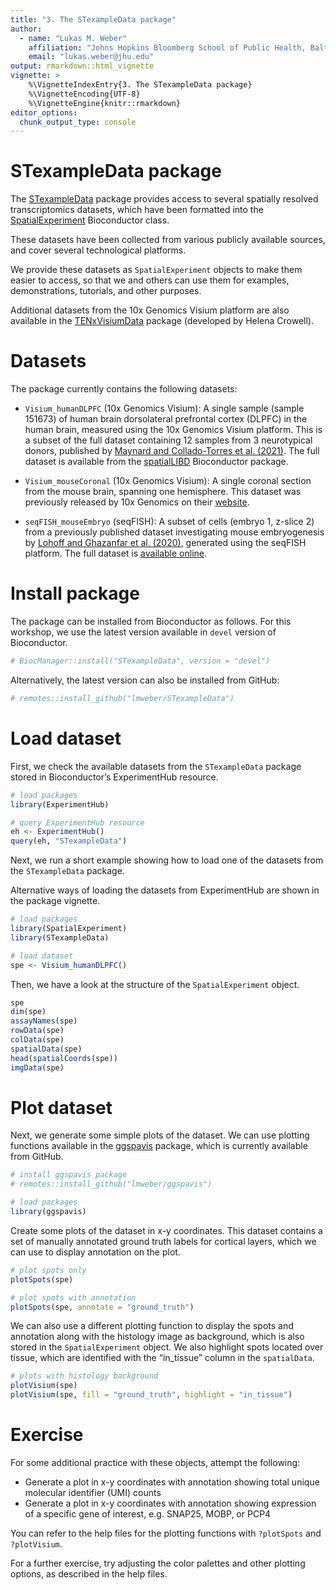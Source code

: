 ```yaml
---
title: "3. The STexampleData package"
author:
  - name: "Lukas M. Weber"
    affiliation: "Johns Hopkins Bloomberg School of Public Health, Baltimore, USA"
    email: "lukas.weber@jhu.edu"
output: rmarkdown::html_vignette
vignette: >
    %\VignetteIndexEntry{3. The STexampleData package}
    %\VignetteEncoding{UTF-8}
    %\VignetteEngine{knitr::rmarkdown}
editor_options: 
  chunk_output_type: console
---
```


# STexampleData package

The [STexampleData](http://bioconductor.org/packages/STexampleData) package provides access to several spatially resolved transcriptomics datasets, which have been formatted into the [SpatialExperiment](https://bioconductor.org/packages/SpatialExperiment) Bioconductor class.

These datasets have been collected from various publicly available sources, and cover several technological platforms.

We provide these datasets as `SpatialExperiment` objects to make them easier to access, so that we and others can use them for examples, demonstrations, tutorials, and other purposes.

Additional datasets from the 10x Genomics Visium platform are also available in the [TENxVisiumData](https://bioconductor.org/packages/TENxVisiumData) package (developed by Helena Crowell).


# Datasets

The package currently contains the following datasets:

- `Visium_humanDLPFC` (10x Genomics Visium): A single sample (sample 151673) of human brain dorsolateral prefrontal cortex (DLPFC) in the human brain, measured using the 10x Genomics Visium platform. This is a subset of the full dataset containing 12 samples from 3 neurotypical donors, published by [Maynard and Collado-Torres et al. (2021)](https://www.nature.com/articles/s41593-020-00787-0). The full dataset is available from the [spatialLIBD](http://bioconductor.org/packages/spatialLIBD) Bioconductor package.

- `Visium_mouseCoronal` (10x Genomics Visium): A single coronal section from the mouse brain, spanning one hemisphere. This dataset was previously released by 10x Genomics on their [website](https://support.10xgenomics.com/spatial-gene-expression/datasets/1.1.0/V1_Adult_Mouse_Brain).

- `seqFISH_mouseEmbryo` (seqFISH): A subset of cells (embryo 1, z-slice 2) from a previously published dataset investigating mouse embryogenesis by [Lohoff and Ghazanfar et al. (2020)](https://www.biorxiv.org/content/10.1101/2020.11.20.391896v1), generated using the seqFISH platform. The full dataset is [available online](https://marionilab.cruk.cam.ac.uk/SpatialMouseAtlas/).


# Install package

The package can be installed from Bioconductor as follows. For this workshop, we use the latest version available in `devel` version of Bioconductor.

```r
# BiocManager::install("STexampleData", version = "devel")
```

Alternatively, the latest version can also be installed from GitHub:

```r
# remotes::install_github("lmweber/STexampleData")
```


# Load dataset

First, we check the available datasets from the `STexampleData` package stored in Bioconductor's ExperimentHub resource.

```r
# load packages
library(ExperimentHub)
```

```r
# query ExperimentHub resource
eh <- ExperimentHub()
query(eh, "STexampleData")
```


Next, we run a short example showing how to load one of the datasets from the `STexampleData` package.

Alternative ways of loading the datasets from ExperimentHub are shown in the package vignette.

```r
# load packages
library(SpatialExperiment)
library(STexampleData)
```

```r
# load dataset
spe <- Visium_humanDLPFC()
```


Then, we have a look at the structure of the `SpatialExperiment` object.

```r
spe
dim(spe)
assayNames(spe)
rowData(spe)
colData(spe)
spatialData(spe)
head(spatialCoords(spe))
imgData(spe)
```


# Plot dataset

Next, we generate some simple plots of the dataset. We can use plotting functions available in the [ggspavis](https://github.com/lmweber/ggspavis) package, which is currently available from GitHub.

```r
# install ggspavis package
# remotes::install_github("lmweber/ggspavis")
```

```r
# load packages
library(ggspavis)
```


Create some plots of the dataset in x-y coordinates. This dataset contains a set of manually annotated ground truth labels for cortical layers, which we can use to display annotation on the plot.

```r
# plot spots only
plotSpots(spe)
```

```r
# plot spots with annotation
plotSpots(spe, annotate = "ground_truth")
```


We can also use a different plotting function to display the spots and annotation along with the histology image as background, which is also stored in the `SpatialExperiment` object. We also highlight spots located over tissue, which are identified with the "in_tissue" column in the `spatialData`.

```r
# plots with histology background
plotVisium(spe)
plotVisium(spe, fill = "ground_truth", highlight = "in_tissue")
```


# Exercise

For some additional practice with these objects, attempt the following:

- Generate a plot in x-y coordinates with annotation showing total unique molecular identifier (UMI) counts
- Generate a plot in x-y coordinates with annotation showing expression of a specific gene of interest, e.g. SNAP25, MOBP, or PCP4

You can refer to the help files for the plotting functions with `?plotSpots` and `?plotVisium`.

For a further exercise, try adjusting the color palettes and other plotting options, as described in the help files.

<!-- Possible solution 1 -->
<!-- colData(spe)$sum <- colSums(counts(spe)) -->
<!-- plotVisium(spe, fill = "sum") -->

<!-- Possible solution 2 -->
<!-- id <- rowData(spe)$gene_id[which(rowData(spe)$gene_name == "PCP4")] -->
<!-- plotVisium(spe, fill = id, assay = "counts") -->

